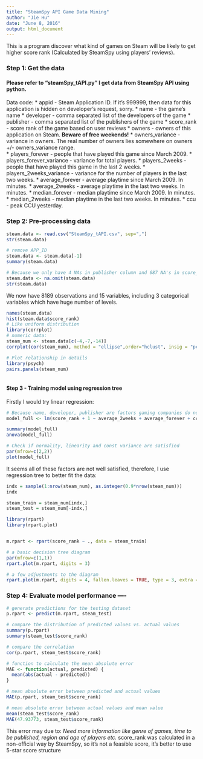 ```yaml
---
title: "SteamSpy API Game Data Mining"
author: "Jie Hu"
date: "June 8, 2016"
output: html_document
---
```


This is a program discover what kind of games on Steam will be likely to get higher score rank (Calculated by SteamSpy using players' reviews).

### Step 1: Get the data
#### Please refer to "steamSpy_tAPI.py" I get data from SteamSpy API using python.

Data code:
  * appid - Steam Application ID. If it's 999999, then data for this application is hidden on developer's request, sorry.
  * name - the game's name
  * developer - comma separated list of the developers of the game
  * publisher - comma separated list of the publishers of the game
  * score_rank - score rank of the game based on user reviews
  * owners - owners of this application on Steam. **Beware of free weekends!**
  * owners_variance - variance in owners. The real number of owners lies somewhere on owners +/- owners_variance range.   
  * players_forever - people that have played this game since March 2009.
  * players_forever_variance - variance for total players.
  * players_2weeks - people that have played this game in the last 2 weeks.
  * players_2weeks_variance - variance for the number of players in the last two weeks. 
  * average_forever - average playtime since March 2009. In minutes.
  * average_2weeks - average playtime in the last two weeks. In minutes.
  * median_forever - median playtime since March 2009. In minutes.
  * median_2weeks - median playtime in the last two weeks. In minutes.
  * ccu - peak CCU yesterday.

### Step 2: Pre-processing data

```r
steam.data <- read.csv("SteamSpy_tAPI.csv", sep=",")
str(steam.data)

# remove APP_ID
steam.data <- steam.data[-1]
summary(steam.data)

# Because we only have 4 NAs in publisher column and 687 NA's in score_rank, which takes only tiny percentage of whole data, I will just remove these NA values. 
steam.data <- na.omit(steam.data)
str(steam.data)

```

We now have 8189 observations and 15 variables, including 3 categorical variables which have huge number of levels.

```r
names(steam.data)
hist(steam.data$score_rank)
# Like uniform distribution
library(corrplot)
# numeric data:
steam_num <- steam.data[c(-4,-7,-14)]
corrplot(cor(steam_num), method = "ellipse",order="hclust", insig = "pch", addrect=3)

# Plot relationship in details
library(psych)
pairs.panels(steam_num)



```

#### Step 3 - Training model using regression tree

Firstly I would try linear regression:

```r
# Because name, developer, publisher are factors gaming companies do not want to consider as factor, here I just remove them in full model:
model_full <- lm(score_rank + 1 ~ average_2weeks + average_forever + ccu + median_2weeks + median_forever + owners + owners_variance + players_2weeks + players_2weeks_variance + players_forever + players_forever_variance, data = steam_num)

summary(model_full)
anova(model_full)

# Check if normality, linearity and const variance are satisfied
par(mfrow=c(2,2))
plot(model_full)

```

It seems all of these factors are not well satisfied, therefore, I use regression tree to better fit the data:
```r
indx = sample(1:nrow(steam_num), as.integer(0.9*nrow(steam_num)))
indx

steam_train = steam_num[indx,]
steam_test = steam_num[-indx,]

library(rpart)
library(rpart.plot)


m.rpart <- rpart(score_rank ~ ., data = steam_train)

# a basic decision tree diagram
par(mfrow=c(1,1))
rpart.plot(m.rpart, digits = 3)

# a few adjustments to the diagram
rpart.plot(m.rpart, digits = 4, fallen.leaves = TRUE, type = 3, extra = 101)


```

### Step 4: Evaluate model performance ----

```r
# generate predictions for the testing dataset
p.rpart <- predict(m.rpart, steam_test)

# compare the distribution of predicted values vs. actual values
summary(p.rpart)
summary(steam_test$score_rank)

# compare the correlation
cor(p.rpart, steam_test$score_rank)

# function to calculate the mean absolute error
MAE <- function(actual, predicted) {
  mean(abs(actual - predicted))  
}

# mean absolute error between predicted and actual values
MAE(p.rpart, steam_test$score_rank)

# mean absolute error between actual values and mean value
mean(steam_test$score_rank) 
MAE(47.93773, steam_test$score_rank)

```

This error may due to:
*Need more information like genre of games, time to be published, region and age of players etc.
*score_rank was calculated in a non-official way by SteamSpy, so it's not a feasible score, it's better to use 5-star score structure





